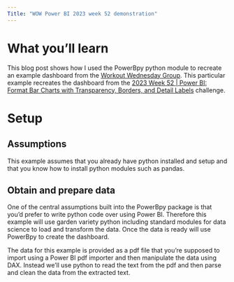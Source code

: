 ```yaml
---
Title: "WOW Power BI 2023 week 52 demonstration"
---
```


# What you'll learn
This blog post shows how I used the PowerBpy python module to recreate an example dashboard from the <a href="https://workout-wednesday.com/">Workout Wednesday Group</a>. This particular example recreates the dashboard from the <a href="https://workout-wednesday.com/pbi-2023-w52/">2023 Week 52 | Power BI: Format Bar Charts with Transparency, Borders, and Detail Labels</a> challenge. 

# Setup   
## Assumptions
This example assumes that you already have python installed and setup and that you know how to install python modules such as pandas. 

## Obtain and prepare data
One of the central assumptions built into the PowerBpy package is that you'd prefer to write python code over using Power BI. Therefore this example will use garden variety python including standard modules for data science to load and transform the data. Once the data is ready will use PowerBpy to create the dashboard. 

The data for this example is provided as a pdf file that you're supposed to import using a Power BI pdf importer and then manipulate the data using DAX. Instead we'll use python to read the text from the pdf and then parse and clean the data from the extracted text. 

```python



```

